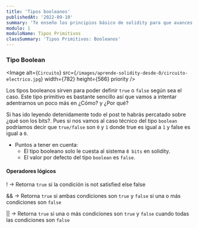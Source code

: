 ```yaml
---
title: 'Tipos booleanos'
publishedAt: '2022-09-10'
summary: 'Te enseño los principios básico de solidity para que avances en tu carrera profesional'
modulo: 1
moduloName: Tipos Primitivos
classSummary: 'Tipos Primitivos: Booleanos'
---
```


### Tipo Boolean

<Image
  alt={`Circuito`}
  src={`/images/aprende-solidity-desde-0/circuito-electrico.jpg`}
  width={782}
  height={566}
  priority
/>

Los tipos booleanos sirven para poder definir ```true``` o ```false``` según sea el caso. Este tipo primitivo es bastante sencillo así que vamos a intentar adentrarnos un poco más en ¿Cómo? y ¿Por qué?

Si has ido leyendo detenidamente todo el post te habrás percatado sobre ¿qué son los bits?.
Pues si nos vamos al caso técnico del tipo ```boolean``` podríamos decir que ```true/false``` son ```0``` y ```1``` donde true es igual a ```1``` y false es igual a ```0```.

- Puntos a tener en cuenta:
  - El tipo booleano solo le cuesta al sistema ```8 bits``` en solidity.
  - El valor por defecto del tipo ```boolean``` es ```false```.

#### Operadores lógicos

<Tooltip message="Operador lógico NOT">!</Tooltip> → Retorna ```true``` si la condición is not satisfied else false

<Tooltip message="Operador lógico AND">&&</Tooltip> → Retorna ```true``` si ambas condiciones son ```true``` y ```false``` si una o más condiciones son ```false```

<Tooltip message="Operador lógico OR">||</Tooltip> → Retorna ```true``` si una o más condiciones son ```true``` y ```false``` cuando todas las condiciones son ```false```

<Divider/>
